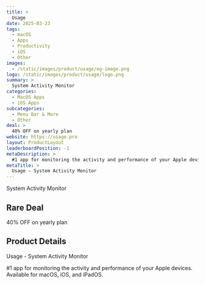 ```yaml
---
title: >
  Usage
date: 2025-03-23
tags:
  - macOS
  - Apps
  - Productivity
  - iOS
  - Other
images:
  - /static/images/product/usage/og-image.png
logo: /static/images/product/usage/logo.png
summary: >
  System Activity Monitor
categories:
  - MacOS Apps
  - iOS Apps
subcategories:
  - Menu Bar & More
  - Other
deal: >
  40% OFF on yearly plan
website: https://usage.pro
layout: ProductLayout
leaderboardPosition: -1
metaDescription: >
  #1 app for monitoring the activity and performance of your Apple devices. Available for macOS, iOS, and iPadOS.
metaTitle: >
  Usage - System Activity Monitor
---
```

System Activity Monitor

## Rare Deal

40% OFF on yearly plan

## Product Details

Usage - System Activity Monitor

#1 app for monitoring the activity and performance of your Apple devices. Available for macOS, iOS, and iPadOS.
